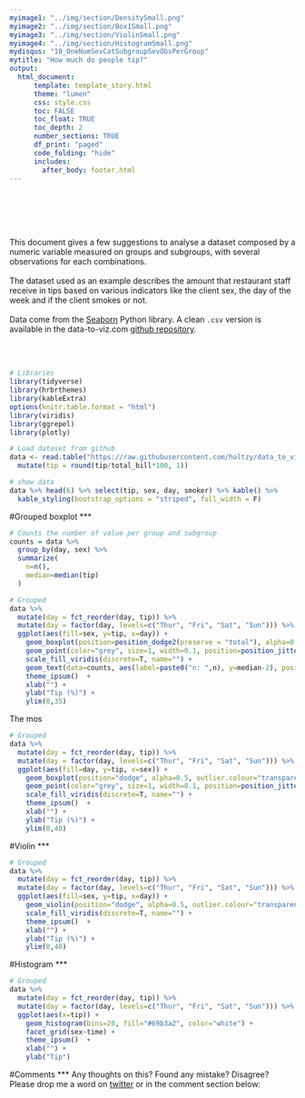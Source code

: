 ```yaml
---
myimage1: "../img/section/DensitySmall.png"
myimage2: "../img/section/Box1Small.png"
myimage3: "../img/section/ViolinSmall.png"
myimage4: "../img/section/HistogramSmall.png"
mydisqus: "10_OneNumSevCatSubgroupSevObsPerGroup"
mytitle: "How much do people tip?"
output:
  html_document:
      template: template_story.html
      theme: "lumen"
      css: style.css
      toc: FALSE
      toc_float: TRUE
      toc_depth: 2
      number_sections: TRUE
      df_print: "paged"
      code_folding: "hide"
      includes: 
        after_body: footer.html
---
```


<br>
<div class="mycontent">


<div class = "row">
<div class = "col-md-8">
<br><br><br>
This document gives a few suggestions to analyse a dataset composed by a numeric variable measured on groups and subgroups, with several observations for each combinations.
<br><br>
The dataset used as an example describes the amount that restaurant staff receive in tips based on various indicators like the client sex, the day of the week and if the client smokes or not.
<br><br>
Data come from the [Seaborn](https://github.com/mwaskom/seaborn-data) Python library. A clean `.csv` version is available in the data-to-viz.com [github repository](https://github.com/holtzy/data_to_viz/tree/master/Example_dataset).
</div>

<div class = "col-md-4">
<br><br>
```r
# Libraries
library(tidyverse)
library(hrbrthemes)
library(kableExtra)
options(knitr.table.format = "html")
library(viridis)
library(ggrepel)
library(plotly)

# Load dataset from github
data <- read.table("https://raw.githubusercontent.com/holtzy/data_to_viz/master/Example_dataset/10_OneNumSevCatSubgroupsSevObs.csv", header=T, sep=",") %>%
  mutate(tip = round(tip/total_bill*100, 1))

# show data
data %>% head(6) %>% select(tip, sex, day, smoker) %>% kable() %>%
  kable_styling(bootstrap_options = "striped", full_width = F)
```
</div>
</div>





#Grouped boxplot
***

```r
# Counts the number of value per group and subgroup
counts = data %>% 
  group_by(day, sex) %>% 
  summarize(
    n=n(),
    median=median(tip)
  )

# Grouped
data %>%
  mutate(day = fct_reorder(day, tip)) %>%
  mutate(day = factor(day, levels=c("Thur", "Fri", "Sat", "Sun"))) %>%
  ggplot(aes(fill=sex, y=tip, x=day)) + 
    geom_boxplot(position=position_dodge2(preserve = "total"), alpha=0.5, outlier.colour="transparent", varwidth = TRUE) +
    geom_point(color="grey", size=1, width=0.1, position=position_jitterdodge() , alpha=0.4) +
    scale_fill_viridis(discrete=T, name="") +
    geom_text(data=counts, aes(label=paste0("n: ",n), y=median-2), position=position_dodge(0.8), hjust=0.5) +
    theme_ipsum()  +
    xlab("") +
    ylab("Tip (%)") +
    ylim(0,35)
```
The mos


```r
# Grouped
data %>%
  mutate(day = fct_reorder(day, tip)) %>%
  mutate(day = factor(day, levels=c("Thur", "Fri", "Sat", "Sun"))) %>%
  ggplot(aes(fill=day, y=tip, x=sex)) + 
    geom_boxplot(position="dodge", alpha=0.5, outlier.colour="transparent") +
    geom_point(color="grey", size=1, width=0.1, position=position_jitterdodge() , alpha=0.4) +
    scale_fill_viridis(discrete=T, name="") +
    theme_ipsum()  +
    xlab("") +
    ylab("Tip (%)") +
    ylim(0,40)
```




#Violin
***

```r
# Grouped
data %>%
  mutate(day = fct_reorder(day, tip)) %>%
  mutate(day = factor(day, levels=c("Thur", "Fri", "Sat", "Sun"))) %>%
  ggplot(aes(fill=sex, y=tip, x=day)) + 
    geom_violin(position="dodge", alpha=0.5, outlier.colour="transparent") +
    scale_fill_viridis(discrete=T, name="") +
    theme_ipsum()  +
    xlab("") +
    ylab("Tip (%)") +
    ylim(0,40)
```






#Histogram
***

```r
# Grouped
data %>%
  mutate(day = fct_reorder(day, tip)) %>%
  mutate(day = factor(day, levels=c("Thur", "Fri", "Sat", "Sun"))) %>%
  ggplot(aes(x=tip)) + 
    geom_histogram(bins=20, fill="#69b3a2", color="white") +
    facet_grid(sex~time) +
    theme_ipsum()  +
    xlab("") +
    ylab("Tip")
```


#Comments
***
Any thoughts on this? Found any mistake? Disagree? Please drop me a word on [twitter](https://twitter.com/R_Graph_Gallery) or in the comment section below:
<br>

</div>





